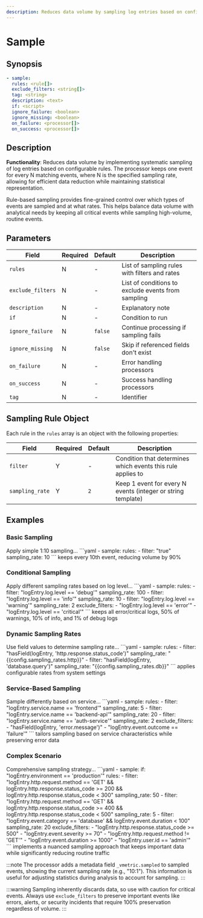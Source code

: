 ```yaml
---
description: Reduces data volume by sampling log entries based on configurable rules
---
```


# Sample

## Synopsis

```yaml {2-4}
- sample:
  rules: <rule[]>
  exclude_filters: <string[]>
  tag: <string>
  description: <text>
  if: <script>
  ignore_failure: <boolean>
  ignore_missing: <boolean>
  on_failure: <processor[]>
  on_success: <processor[]>
```

## Description

**Functionality**: Reduces data volume by implementing systematic sampling of log entries based on configurable rules. The processor keeps one event for every N matching events, where N is the specified sampling rate, allowing for efficient data reduction while maintaining statistical representation.

Rule-based sampling provides fine-grained control over which types of events are sampled and at what rates. This helps balance data volume with analytical needs by keeping all critical events while sampling high-volume, routine events.

## Parameters

|Field|Required|Default|Description|
|---|---|---|---|
|`rules`|N|-|List of sampling rules with filters and rates|
|`exclude_filters`|N|-|List of conditions to exclude events from sampling|
|`description`|N|-|Explanatory note|
|`if`|N|-|Condition to run|
|`ignore_failure`|N|`false`|Continue processing if sampling fails|
|`ignore_missing`|N|`false`|Skip if referenced fields don't exist|
|`on_failure`|N|-|Error handling processors|
|`on_success`|N|-|Success handling processors|
|`tag`|N|-|Identifier|

## Sampling Rule Object

Each rule in the `rules` array is an object with the following properties:

|Field|Required|Default|Description|
|---|---|---|---|
|`filter`|Y|-|Condition that determines which events this rule applies to|
|`sampling_rate`|Y|`2`|Keep 1 event for every N events (integer or string template)|

## Examples

### Basic Sampling

<ExampleGrid>
  <CommentCol>
    Apply simple 1:10 sampling...
  </CommentCol>
  <CodeCol>
    ```yaml
    - sample:
        rules:
          - filter: "true"
            sampling_rate: 10
    ```
  </CodeCol>
  <CommentCol>
    keeps every 10th event, reducing volume by 90%
  </CommentCol>
</ExampleGrid>

### Conditional Sampling

<ExampleGrid>
  <CommentCol>
    Apply different sampling rates based on log level...
  </CommentCol>
  <CodeCol>
    ```yaml
    - sample:
        rules:
          - filter: "logEntry.log.level == 'debug'"
            sampling_rate: 100
          - filter: "logEntry.log.level == 'info'"
            sampling_rate: 10
          - filter: "logEntry.log.level == 'warning'"
            sampling_rate: 2
        exclude_filters:
          - "logEntry.log.level == 'error'"
          - "logEntry.log.level == 'critical'"
    ```
  </CodeCol>
  <CommentCol>
    keeps all error/critical logs, 50% of warnings, 10% of info, and 1% of debug logs
  </CommentCol>
</ExampleGrid>

### Dynamic Sampling Rates

<ExampleGrid>
  <CommentCol>
    Use field values to determine sampling rate...
  </CommentCol>
  <CodeCol>
    ```yaml
    - sample:
        rules:
          - filter: "hasField(logEntry, 'http.response.status_code')"
            sampling_rate: "{{config.sampling_rates.http}}"
          - filter: "hasField(logEntry, 'database.query')"
            sampling_rate: "{{config.sampling_rates.db}}"
    ```
  </CodeCol>
  <CommentCol>
    applies configurable rates from system settings
  </CommentCol>
</ExampleGrid>

### Service-Based Sampling

<ExampleGrid>
  <CommentCol>
    Sample differently based on service...
  </CommentCol>
  <CodeCol>
    ```yaml
    - sample:
        rules:
          - filter: "logEntry.service.name == 'frontend'"
            sampling_rate: 5
          - filter: "logEntry.service.name == 'backend-api'"
            sampling_rate: 20
          - filter: "logEntry.service.name == 'auth-service'"
            sampling_rate: 2
        exclude_filters:
          - "hasField(logEntry, 'error.message')"
          - "logEntry.event.outcome == 'failure'"
    ```
  </CodeCol>
  <CommentCol>
    tailors sampling based on service characteristics while preserving error data
  </CommentCol>
</ExampleGrid>

### Complex Scenario

<ExampleGrid>
  <CommentCol>
    Comprehensive sampling strategy...
  </CommentCol>
  <CodeCol>
    ```yaml
    - sample:
        if: "logEntry.environment == 'production'"
        rules:
          - filter: "logEntry.http.request.method == 'GET' && logEntry.http.response.status_code >= 200 && logEntry.http.response.status_code < 300"
            sampling_rate: 50
          - filter: "logEntry.http.request.method == 'GET' && logEntry.http.response.status_code >= 400 && logEntry.http.response.status_code < 500"
            sampling_rate: 5
          - filter: "logEntry.event.category == 'database' && logEntry.event.duration < 100"
            sampling_rate: 20
        exclude_filters:
          - "logEntry.http.response.status_code >= 500"
          - "logEntry.event.severity >= 70"
          - "logEntry.http.request.method != 'GET'"
          - "logEntry.event.duration >= 1000"
          - "logEntry.user.id == 'admin'"
    ```
  </CodeCol>
  <CommentCol>
    implements a nuanced sampling approach that keeps important data while significantly reducing routine traffic
  </CommentCol>
</ExampleGrid>

:::note
The processor adds a metadata field `_vmetric.sampled` to sampled events, showing the current sampling rate (e.g., "10:1"). This information is useful for adjusting statistics during analysis to account for sampling.
:::

:::warning
Sampling inherently discards data, so use with caution for critical events. Always use `exclude_filters` to preserve important events like errors, alerts, or security incidents that require 100% preservation regardless of volume.
:::
